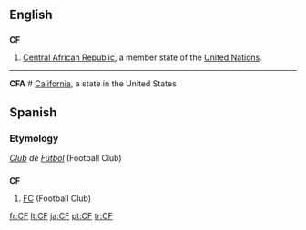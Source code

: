 ==English==

==={{abbreviation}}===
'''CF'''

# [[Central African Republic]], a member state of the [[United Nations]].

----
'''CFA'''                                                                                                                                                                                       #  [[California]], a state in the United States

==Spanish==

===Etymology===
''[[club|Club]] de [[fútbol|Fútbol]]'' (Football Club)

==={{abbreviation|Spanish}}===
'''CF'''

# [[FC]] (Football Club)

[[fr:CF]]
[[lt:CF]]
[[ja:CF]]
[[pt:CF]]
[[tr:CF]]
